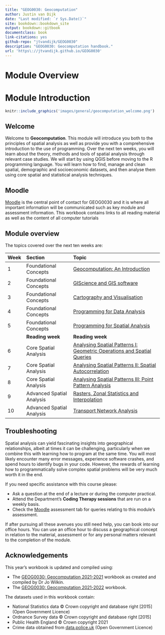 ```yaml
--- 
title: "GEOG0030: Geocomputation"
author: Justin van Dijk
date: "Last modified: `r Sys.Date()`"
site: bookdown::bookdown_site
output: bookdown::gitbook
documentclass: book
link-citations: yes
github-repo: "jtvandijk/GEOG0030"
description: "GEOG0030: Geocomputation handbook."
url: 'https\://jtvandijk.github.io/GEOG0030'
---
```

# Module Overview {-}

# Module Introduction {-}

```r
knitr::include_graphics('images/general/geocomputation_welcome.png') 
```

## Welcome {-}
Welcome to **Geocomputation**. This module will introduce you both to the principles of spatial analysis as well as provide you with a comprehensive introduction to the use of programming. Over the next ten weeks, you will learn about the theory, methods and tools of spatial analysis through relevant case studies. We will start by using QGIS before moving to the R programming language. You will learn how to find, manage and clean spatial, demographic and socioeconomic datasets, and then analyse them using core spatial and statistical analysis techniques. 

## Moodle {-}
[Moodle](https://moodle.ucl.ac.uk/) is the central point of contact for GEOG0030 and it is where all important information will be communicated such as key module and assessment information. This workbook contains links to all reading material as well as the content of all computer tutorials

## Module overview {-}
The topics covered over the next ten weeks are:

| Week          | Section          | Topic |
| :---          |:---------        |:------------------ |
| 1             | Foundational Concepts | [Geocomputation: An Introduction](geocomputation-an-introduction.html) |
| 2             | Foundational Concepts | [GIScience and GIS software](giscience-and-gis-software.html) | 
| 3             | Foundational Concepts | [Cartography and Visualisation](cartography-and-visualisation.html) | 
| 4             | Foundational Concepts | [Programming for Data Analysis](programming-for-data-analysis.html) |
| 5             | Foundational Concepts | [Programming for Spatial Analysis](programming-for-spatial-analysis.html) |
|               | **Reading week** | **Reading week** |
| 6             | Core Spatial Analysis | [Analysing Spatial Patterns I: Geometric Operations and Spatial Queries](analysing-spatial-patterns-i-geometric-operations-and-spatial-queries.html) |
| 7             | Core Spatial Analysis | [Analysing Spatial Patterns II: Spatial Autocorrelation](analysing-spatial-patterns-ii-spatial-autocorrelation.html) |
| 8             | Core Spatial Analysis | [Analysing Spatial Patterns III: Point Pattern Analysis](analysing-spatial-patterns-iii-point-pattern-analysis.html) |
| 9             | Advanced Spatial Analysis | [Rasters, Zonal Statistics and Interpolation](rasters-zonal-statistics-and-interpolation.html) | 
| 10            | Advanced Spatial Analysis | [Transport Network Analysis](transport-network-analysis.html) | 

## Troubleshooting {-}
Spatial analysis can yield fascinating insights into geographical relationships, albeit at times it can be challenging, particularly when we combine this with learning how to program at the same time. You will most likely encounter many error messages, experience software crashes, and spend hours to identify bugs in your code. However, the rewards of learning how to programmatically solve complex spatial problems will be very much worth it in the end.

If you need specific assistance with this course please:

- Ask a question at the end of a lecture or during the computer practical.
- Attend the Department's **Coding Therapy sessions** that are run on a weekly basis.
- Check the [Moodle](https://moodle.ucl.ac.uk/) assessment tab for queries relating to this module's assessment.

If after pursuing all these avenues you still need help, you can book into our office hours. You can use an office hour to discuss a geographical concept in relation to the material, assessment or for any personal matters relevant to the completion of the module.

## Acknowledgements {-}
This year's workbook is updated and compiled using:

* The [GEOG0030: Geocomputation 2021-2021](https://jo-wilkin.github.io/GEOG0030/coursebook/index.html) workbook as created and compiled by Dr Jo Wilkin.
* The [GEOG0030: Geocomputation 2021-2022](https://jtvandijk.github.io/GEOG0030_20212022/) workbook.

The datasets used in this workbook contain:

* National Statistics data © Crown copyright and database right [2015] (Open Government Licence) 
* Ordnance Survey data © Crown copyright and database right [2015]
* Public Health England © Crown copyright 2021
* Crime data obtained from [data.police.uk](https://data.police.uk/) (Open Government Licence)
